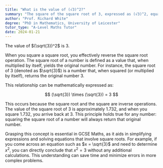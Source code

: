 ```yaml
---
title: "What is the value of (√3)^2?"
summary: "The square of the square root of 3, expressed as (√3)^2, equals 3."
author: "Prof. Richard White"
degree: "PhD in Mathematics, University of Leicester"
tutor_type: "A-Level Maths Tutor"
date: 2024-01-21
---
```


The value of $(\sqrt{3})^2$ is $3$.

When you square a square root, you effectively reverse the square root operation. The square root of a number is defined as a value that, when multiplied by itself, yields the original number. For instance, the square root of $3$ (denoted as $\sqrt{3}$) is a number that, when squared (or multiplied by itself), returns the original number $3$.

This relationship can be mathematically expressed as:

$$
(\sqrt{3}) \times (\sqrt{3}) = 3
$$

This occurs because the square root and the square are inverse operations. The value of the square root of $3$ is approximately $1.732$, and when you square $1.732$, you arrive back at $3$. This principle holds true for any number: squaring the square root of a number will always return that original number.

Grasping this concept is essential in GCSE Maths, as it aids in simplifying expressions and solving equations that involve square roots. For example, if you come across an equation such as $x = \sqrt{3}$ and need to determine $x^2$, you can directly conclude that $x^2 = 3$ without any additional calculations. This understanding can save time and minimize errors in more complex problems.
    